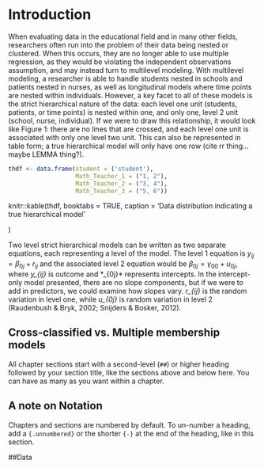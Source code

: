 # Introduction 

When evaluating data in the educational field and in many other fields, researchers often run into the problem of their data being nested or clustered.  When this occurs, they are no longer able to use multiple regression, as they would be violating the independent observations assumption, and may instead turn to multilevel modeling.  With multilevel modeling, a researcher is able to handle students nested in schools and patients nested in nurses, as well as longitudinal models where time points are nested within individuals.  However, a key facet to all of these models is the strict hierarchical nature of the data: each level one unit (students, patients, or time points) is nested within one, and only one, level 2 unit (school, nurse, individual).  If we were to draw this relationship, it would look like Figure 1: there are no lines that are crossed, and each level one unit is associated with only one level two unit.  This can also be represented in table form; a true hierarchical model will only have one row (cite rr thing…maybe LEMMA thing?).  

```r
thdf <- data.frame(student = ('student'),
                   Math_Teacher_1 = ("1, 2"),
                   Math_Teacher_2 = ("3, 4"),
                   Math_Teacher_3 = ("5, 6"))
```
knitr::kable(thdf, booktabs = TRUE, caption = 'Data distribution indicating a true hierarchical model'

)

Two level strict hierarchical models can be written as two separate equations, each representing a level of the model.  The level 1 equation is $y_{ij} = \beta_{0j} + r_{ij}$ and the associated level 2 equation would be $\beta_{0j} = \gamma_{00} + u_{0j}$, where *y_{ij}* is outcome and *\beta_{0j}* represents intercepts.  In the intercept-only model presented, there are no slope components, but if we were to add in predictors, we could examine how slopes vary.  *r_{ij}* is the random variation in level one, while *u_{0j}* is random variation in level 2 (Raudenbush & Bryk, 2002; Snijders & Bosker, 2012).

## Cross-classified vs. Multiple membership models

All chapter sections start with a second-level (`##`) or higher heading followed by your section title, like the sections above and below here. You can have as many as you want within a chapter.

## A note on Notation

Chapters and sections are numbered by default. To un-number a heading, add a `{.unnumbered}` or the shorter `{-}` at the end of the heading, like in this section.

##Data